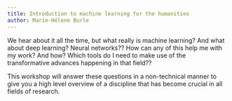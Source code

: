 ```yaml
---
title: Introduction to machine learning for the humanities
author: Marie-Hélène Burle
---
```


:::{.def}

We hear about it all the time, but what really is machine learning? And what about deep learning? Neural networks?? How can any of this help me with my work? And how? Which tools do I need to make use of the transformative advances happening in that field??

This workshop will answer these questions in a non-technical manner to give you a high level overview of a discipline that has become crucial in all fields of research.

:::
